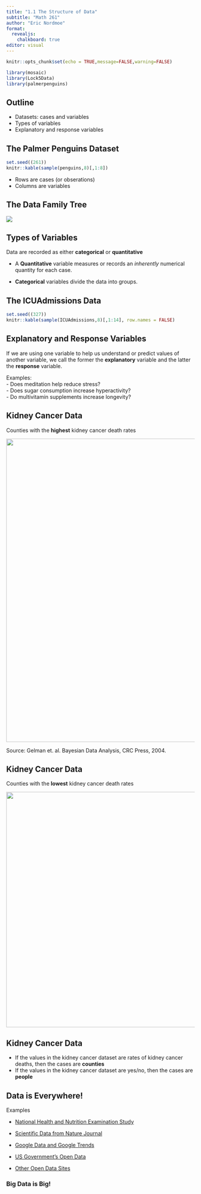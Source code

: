 ```yaml
---
title: "1.1 The Structure of Data"
subtitle: "Math 261"
author: "Eric Nordmoe"
format:
  revealjs:
    chalkboard: true
editor: visual
---
```


```r
knitr::opts_chunk$set(echo = TRUE,message=FALSE,warning=FALSE)
```

```r
library(mosaic)
library(Lock5Data)
library(palmerpenguins)
```

## Outline

-   Datasets: cases and variables
-   Types of variables
-   Explanatory and response variables

## The Palmer Penguins Dataset {.smaller}

```r
set.seed((261))
knitr::kable(sample(penguins,8)[,1:8])
```

-   Rows are cases (or obserations)
-   Columns are variables

## The Data Family Tree

![](figs/data_family_tree.png)

## Types of Variables

Data are recorded as either **categorical** or **quantitative**

-   A **Quantitative** variable measures or records an *inherently* numerical quantity for each case.

-   **Categorical** variables divide the data into groups.

## The ICUAdmissions Data {.smaller}

```r
set.seed((327))
knitr::kable(sample(ICUAdmissions,8)[,1:14], row.names = FALSE)
```



## Explanatory and Response Variables

If we are using one variable to help us understand or predict values of another variable, we call the former the **explanatory** variable and the latter the **response** variable.

Examples:\
- Does meditation help reduce stress?\
- Does sugar consumption increase hyperactivity?\
- Do multivitamin supplements increase longevity?

## Kidney Cancer Data

Counties with the **highest** kidney cancer death rates

![](figs/kidney_high.png){fig-align="center" width="808"}

::: aside
Source: Gelman et. al. Bayesian Data Analysis, CRC Press, 2004.
:::

## Kidney Cancer Data

Counties with the **lowest** kidney cancer death rates

![](figs/kidney_low.png){fig-align="center" width="627"}

## Kidney Cancer Data

-   If the values in the kidney cancer dataset are rates of kidney cancer deaths, then the cases are **counties**
-   If the values in the kidney cancer dataset are yes/no, then the cases are **people**

## Data is Everywhere!

Examples

-   [National Health and Nutrition Examination Study](https://www.kaggle.com/cdc/national-health-and-nutrition-examination-survey)

-   [Scientific Data from Nature Journal](http://www.nature.com/sdata/about/principles/)

-   [Google Data and Google Trends](https://trends.google.com/trends/)

-   [US Government's Open Data](http://www.data.gov/)

-   [Other Open Data Sites](http://www.data.gov/open-gov/)

### Big Data is Big!
